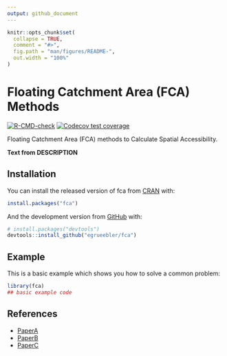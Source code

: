 ---
output: github_document
---

<!-- README.md is generated from README.Rmd. Please edit that file -->

```{r, include = FALSE}
knitr::opts_chunk$set(
  collapse = TRUE,
  comment = "#>",
  fig.path = "man/figures/README-",
  out.width = "100%"
)
```

# Floating Catchment Area (FCA) Methods

<!-- badges: start -->
[![R-CMD-check](https://github.com/egrueebler/fca/workflows/R-CMD-check/badge.svg)](https://github.com/egrueebler/fca/actions)
[![Codecov test coverage](https://codecov.io/gh/egrueebler/fca/branch/feature/package-structure/graph/badge.svg)](https://codecov.io/gh/egrueebler/fca?branch=feature/package-structure)
<!-- badges: end -->

Floating Catchment Area (FCA) methods to Calculate Spatial Accessibility.

**Text from DESCRIPTION**

## Installation

You can install the released version of fca from [CRAN](https://CRAN.R-project.org) with:

``` r
install.packages("fca")
```

And the development version from [GitHub](https://github.com/egrueebler/fca) with:

``` r
# install.packages("devtools")
devtools::install_github("egrueebler/fca")
```
## Example

This is a basic example which shows you how to solve a common problem:

```{r example}
library(fca)
## basic example code
```

## References

* [PaperA](doi)
* [PaperB](doi)
* [PaperC](doi)
